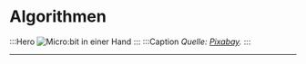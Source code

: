 # Algorithmen

:::Hero
![Micro:bit in einer Hand](./images/origami.jpg)
:::
:::Caption
_Quelle: [Pixabay](https://pixabay.com/de/photos/origami-weihnachtsschmuck-papier-623886/)._
:::

---
